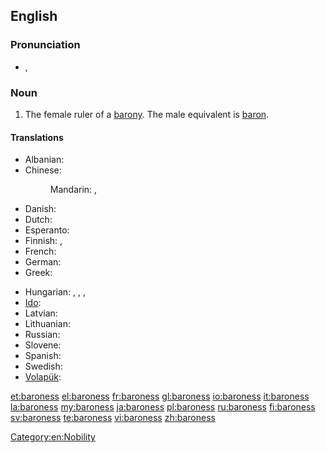 ==English==

===Pronunciation===
* {{a|UK}} {{IPA|/ˈbæ.ɹəˌnɛs/}}, {{SAMPA|/"b{.r\@%nEs/}}

===Noun===
{{en-noun|es}}

# The female ruler of a [[barony]]. The male equivalent is [[baron]].

====Translations====
{{trans-top|female ruler of a barony}}
* Albanian: {{t+|sq|baroneshë|f|xs=Albanian}}
* Chinese:
*: Mandarin: {{t|zh|男爵夫人|tr=nánjué fūrén|sc=Hani}}, {{t|zh|女性男爵|tr=nǚxìng nánjué|sc=Hani}}
* Danish: {{t-|da|baronesse}}
* Dutch: {{t+|nl|barones|f}}
* Esperanto: {{t-|eo|baronino|xs=Esperanto}}
* Finnish: {{t-|fi|vapaaherratar}}, {{t-|fi|paronitar}}
* French: {{t+|fr|baronne|f}}
* German: {{t-|de|Baroness|f}}
* Greek: {{t+|el|βαρόνη|f|tr=varóni}}
{{trans-mid}}
* Hungarian: {{t-|hu|bárónő}}, {{t-|hu|báróné}}, {{t|hu|baronesz}}, {{t-|hu|bárókisasszony}}
* [[Ido]]: {{t+|io|baronino|xs=Ido}}
* Latvian: {{t|lv|baronese|xs=Latvian}}
* Lithuanian: {{t+|lt|baronienė|f|xs=Lithuanian}}
* Russian: {{t+|ru|баронесса|f|tr=baronéssa}}
* Slovene: {{t|sl|baronica|f}}
* Spanish: {{t-|es|baronesa|f}}
* Swedish: {{t-|sv|baronessa|c}}
* [[Volapük]]: {{t|vo|jibaonan}}
{{trans-bottom}}

[[Category:en:Nobility]]

[[et:baroness]]
[[el:baroness]]
[[fr:baroness]]
[[gl:baroness]]
[[io:baroness]]
[[it:baroness]]
[[la:baroness]]
[[my:baroness]]
[[ja:baroness]]
[[pl:baroness]]
[[ru:baroness]]
[[fi:baroness]]
[[sv:baroness]]
[[te:baroness]]
[[vi:baroness]]
[[zh:baroness]]